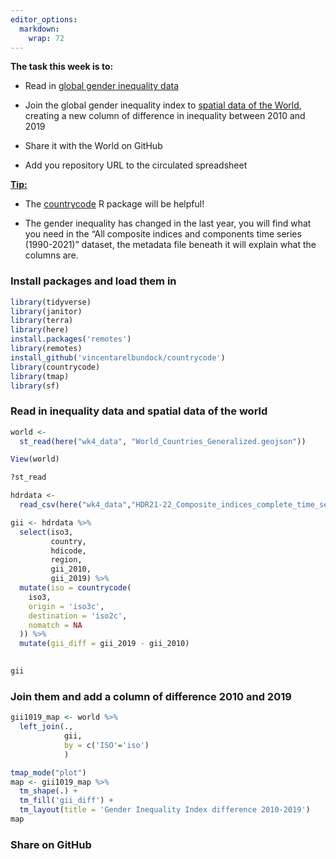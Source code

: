 ```yaml
---
editor_options: 
  markdown: 
    wrap: 72
---
```


**The task this week is to:**

-   Read in [global gender inequality
    data](https://hdr.undp.org/data-center/documentation-and-downloads)

-   Join the global gender inequality index to [spatial data of the
    World](https://hub.arcgis.com/datasets/2b93b06dc0dc4e809d3c8db5cb96ba69_0/explore?location=-2.688200%2C0.000000%2C1.41),
    creating a new column of difference in inequality between 2010 and
    2019

-   Share it with the World on GitHub

-   Add you repository URL to the circulated spreadsheet

[**Tip:**]{.underline}

-   The [countrycode](https://github.com/vincentarelbundock/countrycode)
    R package will be helpful!

-   The gender inequality has changed in the last year, you will find
    what you need in the "All composite indices and components time
    series (1990-2021)" dataset, the metadata file beneath it will
    explain what the columns are.

### Install packages and load them in

```r
library(tidyverse)
library(janitor)
library(terra)
library(here)
install.packages('remotes')
library(remotes)
install_github('vincentarelbundock/countrycode')
library(countrycode)
library(tmap)
library(sf)
```

### Read in inequality data and spatial data of the world

```r

world <-
  st_read(here("wk4_data", "World_Countries_Generalized.geojson"))

View(world)

?st_read
```

```r
hdrdata <-
  read_csv(here("wk4_data","HDR21-22_Composite_indices_complete_time_series.csv"))

gii <- hdrdata %>%
  select(iso3,
         country,
         hdicode,
         region,
         gii_2010,
         gii_2019) %>%
  mutate(iso = countrycode(
    iso3,
    origin = 'iso3c',
    destination = 'iso2c',
    nomatch = NA
  )) %>%
  mutate(gii_diff = gii_2019 - gii_2010)
  
```

```r
gii
```

### Join them and add a column of difference 2010 and 2019

```r
gii1019_map <- world %>% 
  left_join(.,
            gii,
            by = c('ISO'='iso')
            )
```

```r
tmap_mode("plot")
map <- gii1019_map %>% 
  tm_shape(.) + 
  tm_fill('gii_diff') +
  tm_layout(title = 'Gender Inequality Index difference 2010-2019')
map
```

### Share on GitHub

